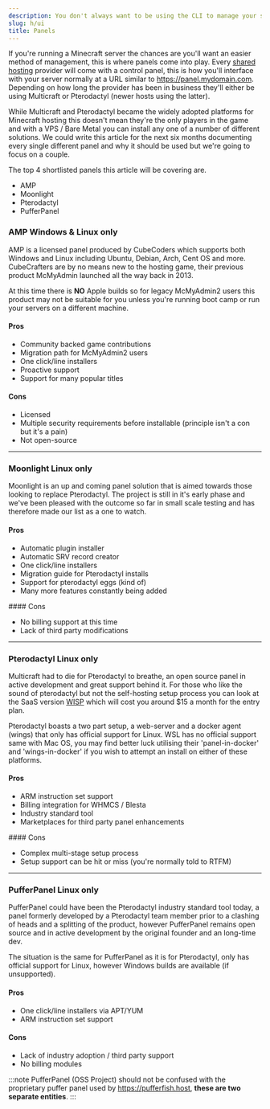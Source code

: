 ```yaml
---
description: You don't always want to be using the CLI to manage your server, consider a web panel and share the responsibility with your other administrators.
slug: h/ui
title: Panels
---
```



If you're running a Minecraft server the chances are you'll want an easier method of management, this is where panels come into play. Every [shared hosting](types#shared-hosting) provider will come with a control panel, this is how you'll interface with your server normally at a URL similar to https://panel.mydomain.com. Depending on how long the provider has been in business they'll either be using Multicraft or Pterodactyl (newer hosts using the latter). 

While Multicraft and Pterodactyl became the widely adopted platforms for Minecraft hosting this doesn't mean they're the only players in the game and with a VPS / Bare Metal you can install any one of a number of different solutions. We could write this article for the next six months documenting every single different panel and why it should be used but we're going to focus on a couple.

The top 4 shortlisted panels this article will be covering are.

<ul class="pl-5 list-disc">
    <li>AMP</li>
    <li>Moonlight</li>
    <li>Pterodactyl</li>
    <li>PufferPanel</li>
</ul>

### AMP <MainStatusPill info>Windows & Linux only</MainStatusPill>

AMP is a licensed panel produced by CubeCoders which supports both Windows and Linux including Ubuntu, Debian, Arch, Cent OS and more. CubeCrafters are by no means new to the hosting game, their previous product McMyAdmin launched all the way back in 2013.

At this time there is **NO** Apple builds so for legacy McMyAdmin2 users this product may not be suitable for you unless you're running boot camp or run your servers on a different machine.

#### Pros

<ul class="pl-5 list-disc">
    <li>Community backed game contributions</li>
    <li>Migration path for McMyAdmin2 users</li>
    <li>One click/line installers</li>
    <li>Proactive support</li>
    <li>Support for many popular titles</li>
</ul>

#### Cons

<ul class="pl-5 list-disc">
    <li>Licensed</li>
    <li>Multiple security requirements before installable (principle isn't a con but it's a pain)</li>
    <li>Not open-source</li>
</ul>

<CardGrid>
  <LinkCard title="Website" href="https://cubecoders.com/AMP" />
  <LinkCard title="Github Wiki" href="https://github.com/CubeCoders/AMP/wiki" />
</CardGrid>

* * *

### Moonlight <MainStatusPill info>Linux only</MainStatusPill>

Moonlight is an up and coming panel solution that is aimed towards those looking to replace Pterodactyl. The project is still in it's early phase and we've been pleased with the outcome so far in small scale testing and has therefore made our list as a one to watch.

#### Pros

<ul class="pl-5 list-disc">
    <li>Automatic plugin installer</li>
    <li>Automatic SRV record creator</li>
    <li>One click/line installers</li>
    <li>Migration guide for Pterodactyl installs</li>
    <li>Support for pterodactyl eggs (kind of)</li>
    <li>Many more features constantly being added</li>
</ul>
#### Cons
<ul class="pl-5 list-disc">
    <li>No billing support at this time</li>
    <li>Lack of third party modifications</li>
</ul>

<CardGrid>
  <LinkCard title="Website" href="https://moonlightpanel.xyz" />
  <LinkCard title="Github Project" href="https://github.com/Moonlight-Panel/Moonlight" />
</CardGrid>

* * *

### Pterodactyl <MainStatusPill info>Linux only</MainStatusPill>

Multicraft had to die for Pterodactyl to breathe, an open source panel in active development and great support behind it. For those who like the sound of pterodactyl but not the self-hosting setup process you can look at the SaaS version [WISP](https://wisp.gg) which will cost you around $15 a month for the entry plan.

Pterodactyl boasts a two part setup, a web-server and a docker agent (wings) that only has official support for Linux. WSL has no official support same with Mac OS, you may find better luck utilising their 'panel-in-docker' and 'wings-in-docker' if you wish to attempt an install on either of these platforms.

#### Pros

<ul class="pl-5 list-disc">
    <li>ARM instruction set support</li>
    <li>Billing integration for WHMCS / Blesta</li>
    <li>Industry standard tool</li>
    <li>Marketplaces for third party panel enhancements</li>
</ul>
#### Cons
<ul class="pl-5 list-disc">
    <li>Complex multi-stage setup process</li>
    <li>Setup support can be hit or miss (you're normally told to RTFM)</li>
</ul>

<CardGrid>
  <LinkCard title="Website" href="https://pterodactyl.io" />
  <LinkCard title="Discord" href="https://discord.gg/pterodactyl" />
  <LinkCard title="Github" href="https://github.com/pterodactyl/panel" />
</CardGrid>

* * *

### PufferPanel <MainStatusPill info>Linux only</MainStatusPill>

PufferPanel could have been the Pterodactyl industry standard tool today, a panel formerly developed by a Pterodactyl team member prior to a clashing of heads and a splitting of the product, however PufferPanel remains open source and in active development by the original founder and an long-time dev. 

The situation is the same for PufferPanel as it is for Pterodactyl, only has official support for Linux, however Windows builds are available (if unsupported).

#### Pros

<ul class="pl-5 list-disc">
    <li>One click/line installers via APT/YUM</li>
    <li>ARM instruction set support</li>
</ul>

#### Cons

<ul class="pl-5 list-disc">
    <li>Lack of industry adoption / third party support</li>
    <li>No billing modules</li>
</ul>

:::note
PufferPanel (OSS Project) should not be confused with the proprietary puffer panel used by https://pufferfish.host, **these are two separate entities**.
:::

<CardGrid>
  <LinkCard title="Website" href="https://www.pufferpanel.com/" />
  <LinkCard title="Discord" href="https://discord.gg/v8dz49e" />
  <LinkCard title="Github" href="https://github.com/pufferpanel/pufferpanel" />
</CardGrid>
